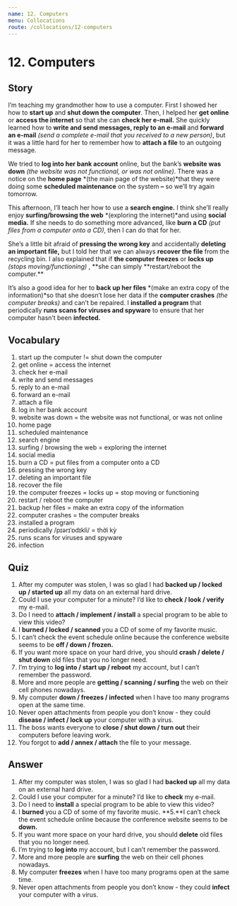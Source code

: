 ```yaml
---
name: 12. Computers
menu: Collocations
route: /collocations/12-computers
---
```


# 12. Computers

## Story

I’m teaching my grandmother how to use a computer. First I showed her how to **start up** and **shut down the computer**. Then, I helped her **get online** or **access the internet** so that she can **check her e-mail.** She quickly learned how to **write and send messages, reply to an e-mail** and **forward an e-mail** _(send a complete e-mail that you received to a new person)_, but it was a little hard for her to remember how to **attach a file** to an outgoing message.

We tried to **log into her bank account** online, but the bank’s **website was down** _(the website was not functional, or was not online)_. There was a notice on the **home page** *(the main page of the website)*that they were doing some **scheduled maintenance** on the system **–** so we’ll try again tomorrow.

This afternoon, I’ll teach her how to use a **search engine.** I think she’ll really enjoy **surfing/browsing the web** *(exploring the internet)*and using **social media.** If she needs to do something more advanced, like **burn a CD** _(put files from a computer onto a CD)_, then I can do that for her.

She’s a little bit afraid of **pressing the wrong key** and accidentally **deleting an important file,** but I told her that we can always **recover the file** from the recycling bin. I also explained that if **the computer freezes** or **locks up** _(stops moving/functioning)_ , **she can simply **restart/reboot the computer.\*\*

It’s also a good idea for her to **back up her files** *(make an extra copy of the information)*so that she doesn’t lose her data if the **computer crashes** _(the computer breaks)_ and can’t be repaired. I **installed a program** that periodically **runs scans for viruses and spyware** to ensure that her computer hasn’t been **infected.**

## Vocabulary

1. start up the computer != shut down the computer
2. get online = access the internet
3. check her e-mail
4. write and send messages
5. reply to an e-mail
6. forward an e-mail
7. attach a file
8. log in her bank account
9. website was down = the website was not functional, or was not online
10. home page
11. scheduled maintenance
12. search engine
13. surfing / browsing the web = exploring the internet
14. social media
15. burn a CD = put files from a computer onto a CD
16. pressing the wrong key
17. deleting an important file
18. recover the file
19. the computer freezes = locks up = stop moving or functioning
20. restart / reboot the computer
21. backup her files = make an extra copy of the information
22. computer crashes = the computer breaks
23. installed a program
24. periodically /pɪərɪˈɒdɪkli/ = thời kỳ
25. runs scans for viruses and spyware
26. infection

## Quiz

1. After my computer was stolen, I was so glad I had **backed up / locked up / started up** all my data on an external hard drive.
2. Could I use your computer for a minute? I’d like to **check / look / verify** my e-mail.
3. Do I need to **attach / implement / install** a special program to be able to view this video?
4. I **burned / locked / scanned** you a CD of some of my favorite music.
5. I can’t check the event schedule online because the conference website seems to be **off / down / frozen.**
6. If you want more space on your hard drive, you should **crash / delete / shut down** old files that you no longer need.
7. I’m trying to **log into / start up / reboot** my account, but I can’t remember the password.
8. More and more people are **getting / scanning / surfing** the web on their cell phones nowadays.
9. My computer **down / freezes / infected** when I have too many programs open at the same time.
10. Never open attachments from people you don’t know - they could **disease / infect / lock up** your computer with a virus.
11. The boss wants everyone to **close / shut down / turn out** their computers before leaving work.
12. You forgot to **add / annex / attach** the file to your message.

## Answer

1. After my computer was stolen, I was so glad I had **backed up** all my data on an external hard drive.
2. Could I use your computer for a minute? I’d like to **check** my e-mail.
3. Do I need to **install** a special program to be able to view this video?
4. I **burned** you a CD of some of my favorite music.
   **5.**I can’t check the event schedule online because the conference website seems to be **down.**
5. If you want more space on your hard drive, you should **delete** old files that you no longer need.
6. I’m trying to **log into** my account, but I can’t remember the password.
7. More and more people are **surfing** the web on their cell phones nowadays.
8. My computer **freezes** when I have too many programs open at the same time.
9. Never open attachments from people you don’t know - they could **infect** your computer with a virus.
